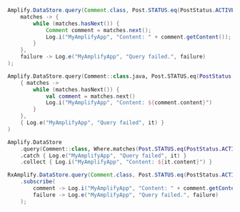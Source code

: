 <BlockSwitcher>
<Block name="Java">

```java
Amplify.DataStore.query(Comment.class, Post.STATUS.eq(PostStatus.ACTIVE),
    matches -> {
        while (matches.hasNext()) {
            Comment comment = matches.next();
            Log.i("MyAmplifyApp", "Content: " + comment.getContent());
        }
    },
    failure -> Log.e("MyAmplifyApp", "Query failed.", failure)
);
```

</Block>
<Block name="Kotlin - Callbacks">

```kotlin
Amplify.DataStore.query(Comment::class.java, Post.STATUS.eq(PostStatus.ACTIVE),
    { matches ->
        while (matches.hasNext()) {
            val comment = matches.next()
            Log.i("MyAmplifyApp", "Content: ${comment.content}")
        }
    },
    { Log.e("MyAmplifyApp", "Query failed", it) }
)
```

</Block>
<Block name="Kotlin - Coroutines (Beta)">

```kotlin
Amplify.DataStore
    .query(Comment::class, Where.matches(Post.STATUS.eq(PostStatus.ACTIVE)))
    .catch { Log.e("MyAmplifyApp", "Query failed", it) }
    .collect { Log.i("MyAmplifyApp", "Content: ${it.content}") }
```

</Block>
<Block name="RxJava">

```java
RxAmplify.DataStore.query(Comment.class, Post.STATUS.eq(PostStatus.ACTIVE))
    .subscribe(
        comment -> Log.i("MyAmplifyApp", "Content: " + comment.getContent()),
        failure -> Log.e("MyAmplifyApp", "Query failed.", failure)
    );
```

</Block>
</BlockSwitcher>
